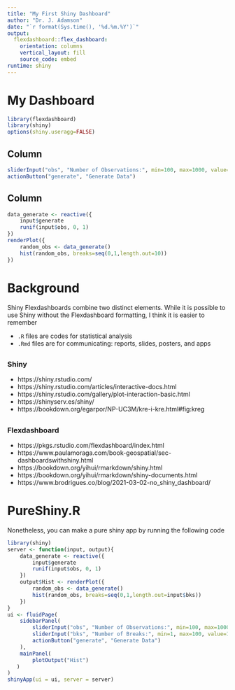 ```yaml
---
title: "My First Shiny Dashboard"
author: "Dr. J. Adamson"
date: "`r format(Sys.time(), '%d.%m.%Y')`"
output:
  flexdashboard::flex_dashboard:
    orientation: columns
    vertical_layout: fill
    source_code: embed
runtime: shiny
---
```


# My Dashboard

```r
library(flexdashboard)
library(shiny)
options(shiny.useragg=FALSE)
```


Column {.sidebar}
-------------------------------------------------------------------
```r
sliderInput("obs", "Number of Observations:", min=100, max=1000, value=100)
actionButton("generate", "Generate Data")
```


Column
-------------------------------------------------------------------
```r
data_generate <- reactive({
    input$generate
    runif(input$obs, 0, 1)
})    
renderPlot({
    random_obs <- data_generate()
    hist(random_obs, breaks=seq(0,1,length.out=10))
})
```



# Background {data-navmenu='Background'}

Shiny Flexdashboards combine two distinct elements. While it is possible to use Shiny without the Flexdashboard formatting, I think it is easier to remember

* `.R` files are codes for statistical analysis
* `.Rmd` files are for communicating: reports, slides, posters, and apps

## {data=width=350}

### Shiny

* https://shiny.rstudio.com/
* https://shiny.rstudio.com/articles/interactive-docs.html
* https://shiny.rstudio.com/gallery/plot-interaction-basic.html
* https://shinyserv.es/shiny/
* https://bookdown.org/egarpor/NP-UC3M/kre-i-kre.html#fig:kreg

## {data=width=350}

### Flexdashboard 

* https://pkgs.rstudio.com/flexdashboard/index.html
* https://www.paulamoraga.com/book-geospatial/sec-dashboardswithshiny.html
* https://bookdown.org/yihui/rmarkdown/shiny.html
* https://bookdown.org/yihui/rmarkdown/shiny-documents.html
* https://www.brodrigues.co/blog/2021-03-02-no_shiny_dashboard/


# PureShiny.R {data-navmenu='Background'}

Nonetheless, you can make a pure shiny app by running the following code 

```r
library(shiny)
server <- function(input, output){
    data_generate <- reactive({
        input$generate
        runif(input$obs, 0, 1)
    })    
    output$Hist <- renderPlot({
        random_obs <- data_generate()
        hist(random_obs, breaks=seq(0,1,length.out=input$bks))
    })
}
ui <- fluidPage(
    sidebarPanel(
        sliderInput("obs", "Number of Observations:", min=100, max=1000, value=100),
        sliderInput("bks", "Number of Breaks:", min=1, max=100, value=10),      
        actionButton("generate", "Generate Data")
    ),
    mainPanel(
        plotOutput("Hist")
   )
)
shinyApp(ui = ui, server = server)
```


<!-- ## COMPILE FROM CLI
    Rscript -e "rmarkdown::run('TrialApp1_Histogram_Dashboard.Rmd')"
-->
